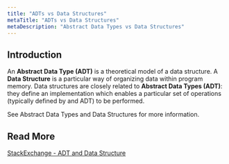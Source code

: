 ```yaml
---
title: "ADTs vs Data Structures"
metaTitle: "ADTs vs Data Structures"
metaDescription: "Abstract Data Types vs Data Structures"
---
```



## Introduction

An **Abstract Data Type (ADT)** is a theoretical model of a data structure. A **Data Structure** is a particular way of organizing data within program memory. Data structures are closely related to **<GatsbyLink to='/adts'>Abstract Data Types (ADT)</GatsbyLink>**: they define an implementation which enables a particular set of operations (typically defined by and ADT) to be performed.

See <GatsbyLink to='/adts'>Abstract Data Types</GatsbyLink> and <GatsbyLink to='/structures'>Data Structures</GatsbyLink> for more information.


## Read More

[StackExchange - ADT and Data Structure](https://softwareengineering.stackexchange.com/questions/148747/abstract-data-type-and-data-structure)
